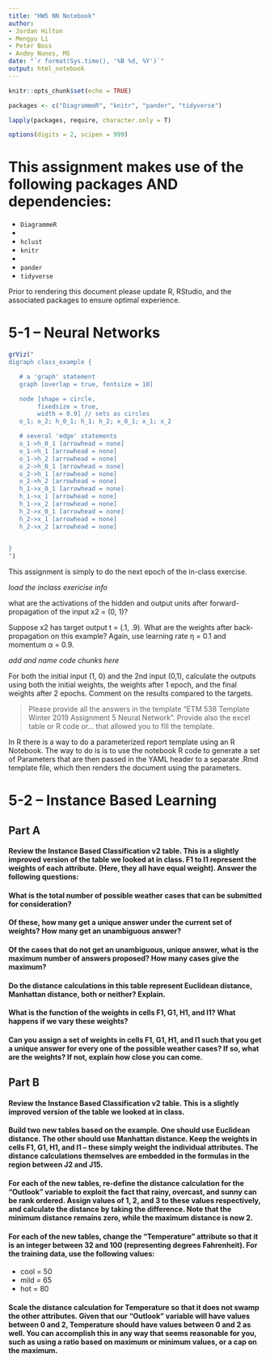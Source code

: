 ```yaml
---
title: "HW5 NN Notebook"
author:
- Jordan Hilton
- Mengyu Li  
- Peter Boss
- Andey Nunes, MS
date: "`r format(Sys.time(), '%B %d, %Y')`"
output: html_notebook
---
```


```r
knitr::opts_chunk$set(echo = TRUE)

packages <- c("DiagrammeR", "knitr", "pander", "tidyverse")

lapply(packages, require, character.only = T)

options(digits = 2, scipen = 999)
```

# This assignment makes use of the following packages AND dependencies: 

+ `DiagrammeR`
+ 
+ `hclust`
+ `knitr`
+ 
+ `pander`
+ `tidyverse`

Prior to rendering this document please update R, RStudio, and the associated packages to ensure optimal experience.

# 5-1 – Neural Networks

```r
grViz("
digraph class_example {

   # a 'graph' statement
   graph [overlap = true, fontsize = 10]

   node [shape = circle,
        fixedsize = true,
        width = 0.9] // sets as circles
   o_1; o_2; h_0_1; h_1; h_2; x_0_1; x_1; x_2

   # several 'edge' statements
   o_1->h_0_1 [arrowhead = none]
   o_1->h_1 [arrowhead = none]
   o_1->h_2 [arrowhead = none]
   o_2->h_0_1 [arrowhead = none]
   o_2->h_1 [arrowhead = none]
   o_2->h_2 [arrowhead = none]
   h_1->x_0_1 [arrowhead = none]
   h_1->x_1 [arrowhead = none]
   h_1->x_2 [arrowhead = none]
   h_2->x_0_1 [arrowhead = none]
   h_2->x_1 [arrowhead = none]
   h_2->x_2 [arrowhead = none]
   

}
")

```



This assignment is simply to do the next epoch of the in-class exercise.

*load the inclass exericise info*

what are the activations of the hidden and output units after forward-propagation of the input x2 = (0, 1)?




Suppose x2 has target output t = (.1, .9). What are the weights after back-propagation on this example? Again, use learning rate η = 0.1 and momentum α = 0.9.

*add and name code chunks here*

For both the initial input (1, 0) and the 2nd input (0,1), calculate the outputs using both the initial weights, the weights after 1 epoch, and the final weights after 2 epochs. Comment on the results compared to the targets.





> Please provide all the answers in the template “ETM 538 Template Winter 2019 Assignment 5 Neural Network”. Provide also the excel table or R code or… that allowed you to fill the template.


In R there is a way to do a parameterized report template using an R Notebook. The way to do is is to use the notebook R code to generate a set of Parameters that are then passed in the YAML header to a separate .Rmd template file, which then renders the document using the parameters.



# 5-2 – Instance Based Learning

## Part A


#### Review the Instance Based Classification v2 table. This is a slightly improved version of the table we looked at in class. F1 to I1 represent the weights of each attribute. (Here, they all have equal weight). Answer the following questions:


#### What is the total number of possible weather cases that can be submitted for consideration?


#### Of these, how many get a unique answer under the current set of weights? How many get an unambiguous answer?


#### Of the cases that do not get an unambiguous, unique answer, what is the maximum number of answers proposed? How many cases give the maximum?


#### Do the distance calculations in this table represent Euclidean distance, Manhattan distance, both or neither? Explain.


#### What is the function of the weights in cells F1, G1, H1, and I1? What happens if we vary these weights?


#### Can you assign a set of weights in cells F1, G1, H1, and I1 such that you get a unique answer for every one of the possible weather cases? If so, what are the weights? If not, explain how close you can come.



## Part B


#### Review the Instance Based Classification v2 table. This is a slightly improved version of the table we looked at in class.


#### Build two new tables based on the example. One should use Euclidean distance. The other should use Manhattan distance. Keep the weights in cells F1, G1, H1, and I1 – these simply weight the individual attributes. The distance calculations themselves are embedded in the formulas in the region between J2 and J15.


#### For each of the new tables, re-define the distance calculation for the “Outlook” variable to exploit the fact that rainy, overcast, and sunny can be rank ordered. Assign values of 1, 2, and 3 to these values respectively, and calculate the distance by taking the difference. Note that the minimum distance remains zero, while the maximum distance is now 2.


#### For each of the new tables, change the “Temperature” attribute so that it is an integer between 32 and 100 (representing degrees Fahrenheit). For the training data, use the following values:

+ cool = 50
+ mild = 65
+ hot = 80


#### Scale the distance calculation for Temperature so that it does not swamp the other attributes. Given that our “Outlook” variable will have values between 0 and 2, Temperature should have values between 0 and 2 as well. You can accomplish this in any way that seems reasonable for you, such as using a ratio based on maximum or minimum values, or a cap on the maximum.
